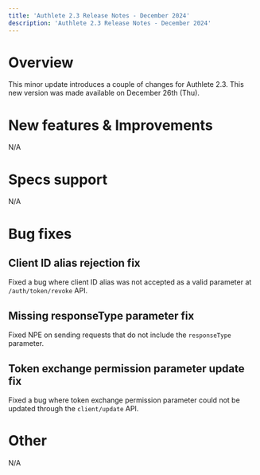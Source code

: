 ```yaml
---
title: 'Authlete 2.3 Release Notes - December 2024'
description: 'Authlete 2.3 Release Notes - December 2024'
---
```


# Overview

This minor update introduces a couple of changes for Authlete 2.3.
This new version was made available on December 26th (Thu).

# New features & Improvements

N/A

# Specs support

N/A

# Bug fixes

## Client ID alias rejection fix

Fixed a bug where client ID alias was not accepted as a valid parameter at `/auth/token/revoke` API.

## Missing responseType parameter fix

Fixed NPE on sending requests that do not include the `responseType` parameter.

## Token exchange permission parameter update fix

Fixed a bug where token exchange permission parameter could not be updated through the `client/update` API.

# Other

N/A
